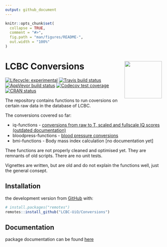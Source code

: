 ```yaml
---
output: github_document
---
```


<!-- README.md is generated from README.Rmd. Please edit that file -->

```r
knitr::opts_chunk$set(
  collapse = TRUE,
  comment = "#>",
  fig.path = "man/figures/README-",
  out.width = "100%"
)
```

# LCBC Conversions <img src="man/figures/hex.png" align="right" alt="" width="120" />
<!-- badges: start -->
  [![Lifecycle: experimental](https://img.shields.io/badge/lifecycle-experimental-orange.svg)](https://www.tidyverse.org/lifecycle/#experimental)
  [![Travis build status](https://travis-ci.org/LCBC-UiO/Conversions.svg?branch=master)](https://travis-ci.org/LCBC-UiO/Conversions)
  [![AppVeyor build status](https://ci.appveyor.com/api/projects/status/github/LCBC-UiO/Conversions?branch=master&svg=true)](https://ci.appveyor.com/project/LCBC-UiO/Conversions)
  [![Codecov test coverage](https://codecov.io/gh/LCBC-UiO/Conversions/branch/master/graph/badge.svg)](https://codecov.io/gh/LCBC-UiO/Conversions?branch=master)
  [![CRAN status](https://www.r-pkg.org/badges/version/Conversions)](https://CRAN.R-project.org/package=Conversions)
<!-- badges: end -->

The repository contains functions to run coversions on certain raw data in the database of LCBC.

The conversions covered so far:  

- iq-functions - [conversions from raw to T, scaled and fullscale IQ scores (outdated documentation)](https://lcbc-uio.github.io/Conversions/iq.html)  
- bloodpress-functions - [blood pressure conversions](https://lcbc-uio.github.io/Conversions/bloodpress.html)    
- bmi-functions - Body mass index calculation [no documentation yet]

Thee functions are not properly cleaned and optimised yet. They are remnants of old scripts.
There are no unit tests.

Vignettes are written, but are old and do not explain the functions well, just the general consept.

## Installation
the development version from [GitHub](https://github.com/) with:

``` r
# install.packages("remotes")
remotes::install_github("LCBC-UiO/Conversions")
```

## Documentation
package documentation can be found [here](https://lcbc-uio.github.io/Conversions/)
